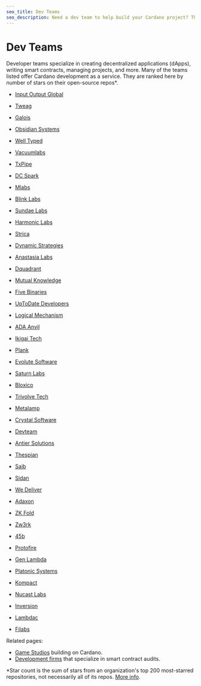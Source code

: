 ```yaml
---
seo_title: Dev Teams
seo_description: Need a dev team to help build your Cardano project? These teams build dApps, write smart contracts, manage projects, and drive innovation on Cardano.
---
```



# Dev Teams

Developer teams specialize in creating decentralized applications (dApps), writing smart contracts, managing projects, and more. Many of the teams listed offer Cardano development as a service. They are ranked here by number of stars on their open-source repos\*.

- [Input Output Global](https://iohk.io/)<StarBadge githubURL="https://github.com/input-output-hk"/>
- [Tweag](https://www.tweag.io/)<StarBadge githubURL="https://github.com/tweag"/>
- [Galois](https://galois.com/)<StarBadge githubURL="https://github.com/GaloisInc"/>
- [Obsidian Systems](https://obsidian.systems/)<StarBadge githubURL="https://github.com/obsidiansystems"/>
- [Well Typed](https://www.well-typed.com/)<StarBadge githubURL="https://github.com/well-typed"/>
- [Vacuumlabs](https://vacuumlabs.com/)<StarBadge githubURL="https://github.com/vacuumlabs"/>
- [TxPipe](https://txpipe.io/)<StarBadge githubURL="https://github.com/txpipe"/>
- [DC Spark](https://www.dcspark.io/)<StarBadge githubURL="https://github.com/dcSpark"/>
- [Mlabs](https://mlabs.city/)<StarBadge githubURL="https://github.com/mlabs-haskell"/>
- [Blink Labs](https://blinklabs.io/)<StarBadge githubURL="https://github.com/blinklabs-io"/>
- [Sundae Labs](https://sundae.fi/)<StarBadge githubURL="https://github.com/SundaeSwap-finance"/>
- [Harmonic Labs](https://www.harmoniclabs.tech/)<StarBadge githubURL="https://github.com/HarmonicLabs"/>
- [Strica](https://strica.io/)<StarBadge githubURL="https://github.com/StricaHQ"/>
- [Dynamic Strategies](https://dynamicstrategies.io/)<StarBadge githubURL="https://github.com/dynamicstrategies"/>
- [Anastasia Labs](https://anastasialabs.com/)<StarBadge githubURL="https://github.com/Anastasia-Labs"/>
- [Dquadrant](https://dquadrant.com/)<StarBadge githubURL="https://github.com/dQuadrant"/>
- [Mutual Knowledge](https://mukn.com/)<StarBadge githubURL="https://github.com/MuKnSys"/>
- [Five Binaries](https://fivebinaries.com/)<StarBadge githubURL="https://github.com/fivebinaries"/>
- [UpToDate Developers](https://uptodatedevelopers.com/)<StarBadge githubURL="https://github.com/UPTODATE-DEV"/>
- [Logical Mechanism](https://www.logicalmechanism.io/)<StarBadge githubURL="https://github.com/logical-mechanism"/>
- [ADA Anvil](https://ada-anvil.io/)<StarBadge githubURL="https://github.com/Cardano-Forge"/>
- [Ikigai Tech](https://ikigaitech.org/)<StarBadge githubURL="https://github.com/ikigai-github"/>
- [Plank](https://www.joinplank.com/)<StarBadge githubURL="https://github.com/joinplank"/>
- [Evolute Software](https://evolute.software/)<StarBadge githubURL="https://github.com/evolute-software"/>
- [Saturn Labs](https://saturnlabs.org/)<StarBadge githubURL="https://github.com/SaturnLabs"/>
- [Bloxico](https://bloxico.com/)<StarBadge githubURL="https://github.com/Bloxico"/>

- [Trivolve Tech](https://trivolvetech.com/)
- [Metalamp](https://metalamp.io/)
- [Crystal Software](http://www.crystal.infinityfreeapp.com/?i=2)
- [Devteam](https://www.devteam.inc/)
- [Antier Solutions](https://www.antiersolutions.com/)
- [Thespian](https://thespian.eu/)
- [Saib](https://saib.dev/)
- [Sidan](https://sidan.io/)
- [We Deliver](https://we-deliver.io/)
- [Adaxon](https://adaxon.io/)
- [ZK Fold](https://zkfold.io/)
- [Zw3rk](https://zw3rk.com/)
- [45b](https://45b.io/)
- [Protofire](https://protofire.io/)

- [Gen Lambda](https://www.genlambda.com/)
- [Platonic Systems](https://platonic.systems/)
- [Kompact](https://kompact.io/)
- [Nucast Labs](https://www.nucastlabs.xyz/)
- [Inversion](https://inversion.dev/)
- [Lambdac](https://lambdac.dev/)
- [Filabs](https://www.filabs.dev/)

Related pages:

- [Game Studios](https://adastack.io/gaming/game_studios) building on Cardano.
- [Development firms](https://www.adastack.io/development/smart_contract_audits) that specialize in smart contract audits.

\*Star count is the sum of stars from an organization's top 200 most-starred repositories, not necessarily all of its repos. [More info](https://shields.io/badges/git-hub-orgs-stars).
